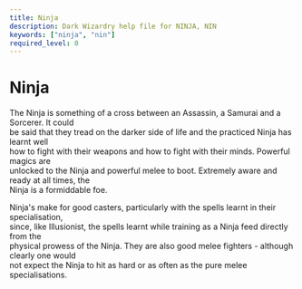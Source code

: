 ```yaml
---
title: Ninja
description: Dark Wizardry help file for NINJA, NIN
keywords: ["ninja", "nin"]
required_level: 0
---
```


# Ninja

The Ninja is something of a cross between an Assassin, a Samurai and a Sorcerer. It could  
be said that they tread on the darker side of life and the practiced Ninja has learnt well  
how to fight with their weapons and how to fight with their minds. Powerful magics are  
unlocked to the Ninja and powerful melee to boot. Extremely aware and ready at all times, the  
Ninja is a formiddable foe.  

Ninja's make for good casters, particularly with the spells learnt in their specialisation,  
since, like Illusionist, the spells learnt while training as a Ninja feed directly from the  
physical prowess of the Ninja. They are also good melee fighters - although clearly one would  
not expect the Ninja to hit as hard or as often as the pure melee specialisations.